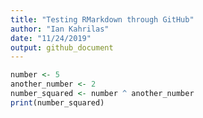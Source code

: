 ```yaml
---
title: "Testing RMarkdown through GitHub"
author: "Ian Kahrilas"
date: "11/24/2019"
output: github_document
---
```


```r
number <- 5
another_number <- 2
number_squared <- number ^ another_number
print(number_squared)
```
